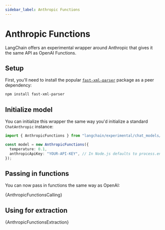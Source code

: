 ```yaml
---
sidebar_label: Anthropic Functions
---
```


# Anthropic Functions

LangChain offers an experimental wrapper around Anthropic that gives it the same API as OpenAI Functions.

## Setup

First, you'll need to install the popular [`fast-xml-parser`](https://www.npmjs.com/package/fast-xml-parser) package as a peer dependency:

```bash npm2yarn
npm install fast-xml-parser
```

## Initialize model

You can initialize this wrapper the same way you'd initialize a standard `ChatAnthropic` instance:

```typescript
import { AnthropicFunctions } from "langchain/experimental/chat_models/anthropic_functions";

const model = new AnthropicFunctions({
  temperature: 0.1,
  anthropicApiKey: "YOUR-API-KEY", // In Node.js defaults to process.env.ANTHROPIC_API_KEY
});
```

## Passing in functions

You can now pass in functions the same way as OpenAI:


<CodeBlock language="typescript">{AnthropicFunctionsCalling}</CodeBlock>

## Using for extraction


<CodeBlock language="typescript">{AnthropicFunctionsExtraction}</CodeBlock>
